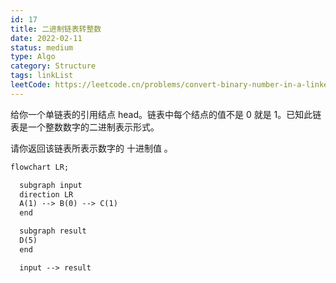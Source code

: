 ```yaml
---
id: 17
title: 二进制链表转整数
date: 2022-02-11
status: medium
type: Algo
category: Structure
tags: linkList
leetCode: https://leetcode.cn/problems/convert-binary-number-in-a-linked-list-to-integer/
---
```


<Note>

给你一个单链表的引用结点 head。链表中每个结点的值不是 0 就是 1。已知此链表是一个整数数字的二进制表示形式。

请你返回该链表所表示数字的 十进制值 。

```md
flowchart LR;

  subgraph input
  direction LR
  A(1) --> B(0) --> C(1)
  end

  subgraph result
  D(5)
  end

  input --> result
```

</Note>


